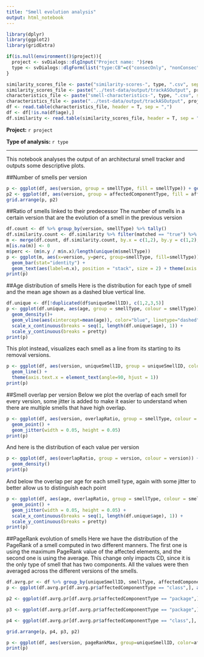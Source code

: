 ```yaml
---
title: "Smell evolution analysis"
output: html_notebook
---
```


```r
library(dplyr)
library(ggplot2)
library(gridExtra)

if(is.null(environment()$project)){
  project <- svDialogs::dlgInput("Project name: ")$res
  type <- svDialogs::dlgForm(list("type:CB"=c("consecOnly", "nonConsec")), title="Select project")$res$type
}

similarity_scores_file <- paste("similarity-scores-", type, ".csv", sep = "")
similarity_scores_file <- paste("../test-data/output/trackASOutput", project, similarity_scores_file, sep="/")
characteristics_file <- paste("smell-characteristics-", type, ".csv", sep = "")
characteristics_file <- paste("../test-data/output/trackASOutput", project, characteristics_file, sep="/")
df <- read.table(characteristics_file, header = T, sep = ",")
df <- df[!is.na(df$age),]
df.similarity <- read.table(similarity_scores_file, header = T, sep = ",")
```

**Project:** ``r project``

**Type of analysis:** ``r type``

***

This notebook analyses the output of an architectural smell tracker and outputs some descriptive plots.

##Number of smells per version
```r
p <- ggplot(df, aes(version, group = smellType, fill = smellType)) + geom_bar() + theme(axis.text.x = element_text(angle=90, hjust = 1))
p2 <- ggplot(df, aes(version, group = affectedComponentType, fill = affectedComponentType)) + geom_bar() + theme(axis.text.x = element_text(angle=90, hjust = 1))
grid.arrange(p, p2)
```

##Ratio of smells linked to their predecessor
The number of smells in a certain version that are the evolution of a smell in the previous version
```r
df.count <- df %>% group_by(version, smellType) %>% tally()
df.similarity.count <- df.similarity %>% filter(matched == "true") %>% group_by(nextVersion, nextType) %>% tally()
m <- merge(df.count, df.similarity.count, by.x = c(1,2), by.y = c(1,2), all = T)
m[is.na(m)] <- 0
m$perc <- (m$n.y / m$n.x)/length(unique(m$smellType))
p <- ggplot(m, aes(x=version, y=perc, group=smellType, fill=smellType)) + 
  geom_bar(stat="identity") +
  geom_text(aes(label=n.x), position = "stack", size = 2) + theme(axis.text.x = element_text(angle=90, hjust = 1))
print(p)
```


##Age distribution of smells
Here is the distribution for each type of smell and the mean age shown as a dashed blue vertical line.
```r
df.unique <- df[!duplicated(df$uniqueSmellID), c(1,2,3,5)]
p <- ggplot(df.unique, aes(age, group = smellType, colour = smellType)) +
  geom_density()+
  geom_vline(aes(xintercept=mean(age)), color="blue", linetype="dashed", size=1) +
  scale_x_continuous(breaks = seq(1, length(df.unique$age), 1)) +
  scale_y_continuous(breaks = pretty)
print(p)
```
This plot instead, visualizes each smell as a line from its starting to its removal versions.
```r
p <- ggplot(df, aes(version, uniqueSmellID, group = uniqueSmellID, color = smellType)) + 
  geom_line() +  
  theme(axis.text.x = element_text(angle=90, hjust = 1))
print(p)
```


##Smell overlap per version
Below we plot the overlap of each smell for every version, some jitter is added to make it easier to understand when there are multiple smells that have high overlap.
```r
p <- ggplot(df, aes(version, overlapRatio, group = smellType, colour = smellType)) +
  geom_point() +
  geom_jitter(width = 0.05, height = 0.05)
print(p)
```
And here is the distribution of each value per version
```r
p <- ggplot(df, aes(overlapRatio, group = version, colour = version)) +
  geom_density()
print(p)
```
And below the overlap per age for each smell type, again with some jitter to better allow us to distinguish each point
```r
p <- ggplot(df, aes(age, overlapRatio, group = smellType, colour = smellType)) +
  geom_point() +
  geom_jitter(width = 0.05, height = 0.05) +
  scale_x_continuous(breaks = seq(1, length(df.unique$age), 1)) +
  scale_y_continuous(breaks = pretty)
print(p)
```
##PageRank evolution of smells
Here we have the distribution of the PageRank of a smell computed in two different manners. The first one is using the maximum PageRank value of the affected elements, and the second one is using the average. This change only impacts CD, since it is the only type of smell that has two components. All the values were then averaged across the different versions of the smells.
```r
df.avrg.pr <- df %>% group_by(uniqueSmellID, smellType, affectedComponentType) %>% summarise(meanMaxPageRank=mean(pageRankMax), meanAvgPageRank=mean(pageRankAvrg))
p <- ggplot(df.avrg.pr[df.avrg.pr$affectedComponentType == "class",], aes(meanMaxPageRank, group=smellType, fill=smellType, color=smellType)) + geom_density(alpha=0.5) + labs(title="Class-level smells")

p2 <- ggplot(df.avrg.pr[df.avrg.pr$affectedComponentType == "package",], aes(meanAvgPageRank, group=smellType, fill=smellType, color=smellType)) + geom_density(alpha=0.5) + labs(title="Package-level smells")

p3 <- ggplot(df.avrg.pr[df.avrg.pr$affectedComponentType == "package",], aes(meanMaxPageRank, group=smellType, fill=smellType, color=smellType)) + geom_density(alpha=0.5) + labs(title="Package-level smells")

p4 <- ggplot(df.avrg.pr[df.avrg.pr$affectedComponentType == "class",], aes(meanAvgPageRank, group=smellType, fill=smellType, color=smellType)) + geom_density(alpha=0.5) + labs(title="Class-level smells")

grid.arrange(p, p4, p3, p2)
```
```r
p <- ggplot(df, aes(version, pageRankMax, group=uniqueSmellID, color=affectedComponentType)) + geom_line()
print(p)
```

